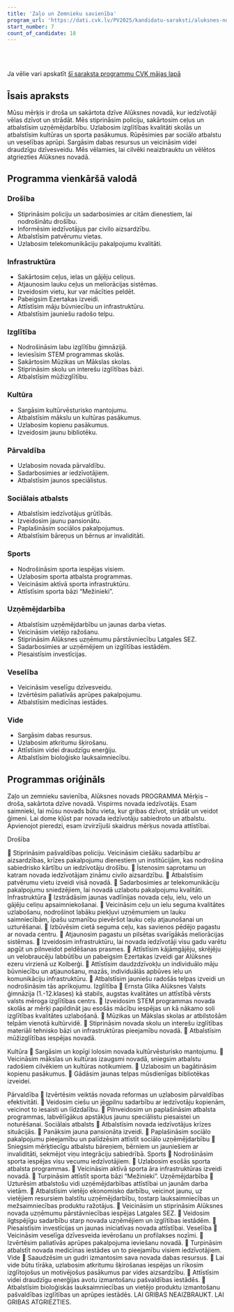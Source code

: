 ```yaml
---
title: 'Zaļo un Zemnieku savienība'
program_url: 'https://dati.cvk.lv/PV2025/kandidatu-saraksti/aluksnes-novads/zalo-un-zemnieku-savieniba'
start_number: 7
count_of_candidate: 18
---
```



<Badge text="Drošība un kārtība" variant="note" size="small" /> <Badge text="Ceļu un infrastruktūras uzlabošana" variant="note" size="small" /> <Badge text="Izglītības kvalitāte" variant="note" size="small" /> <Badge text="Kultūras un sporta atbalsts" variant="note" size="small" /> <Badge text="Uzņēmējdarbības veicināšana" variant="note" size="small" />

<br/><br/> 

<Card title='Šis ir mākslīga intelekta ģenerēts apraksts' icon='starlight'>
    Ja vēlie vari apskatīt <a href={frontmatter.program_url} target='_blank'>šī saraksta programmu CVK mājas lapā</a>
    </Card>

## Īsais apraksts

Mūsu mērķis ir droša un sakārtota dzīve Alūksnes novadā, kur iedzīvotāji vēlas dzīvot un strādāt. Mēs stiprināsim policiju, sakārtosim ceļus un atbalstīsim uzņēmējdarbību. Uzlabosim izglītības kvalitāti skolās un atbalstīsim kultūras un sporta pasākumus. Rūpēsimies par sociālo atbalstu un veselības aprūpi. Sargāsim dabas resursus un veicināsim videi draudzīgu dzīvesveidu. Mēs vēlamies, lai cilvēki neaizbrauktu un vēlētos atgriezties Alūksnes novadā.

## Programma vienkāršā valodā

### Drošība
*   Stiprināsim policiju un sadarbosimies ar citām dienestiem, lai nodrošinātu drošību.
*   Informēsim iedzīvotājus par civilo aizsardzību.
*   Atbalstīsim patvērumu vietas.
*   Uzlabosim telekomunikāciju pakalpojumu kvalitāti.

### Infrastruktūra
*   Sakārtosim ceļus, ielas un gājēju celiņus.
*   Atjaunosim lauku ceļus un meliorācijas sistēmas.
*   Izveidosim vietu, kur var mācīties peldēt.
*   Pabeigsim Ezertakas izveidi.
*   Attīstīsim māju būvniecību un infrastruktūru.
*   Atbalstīsim jauniešu radošo telpu.

### Izglītība
*   Nodrošināsim labu izglītību ģimnāzijā.
*   Ieviesīsim STEM programmas skolās.
*   Sakārtosim Mūzikas un Mākslas skolas.
*   Stiprināsim skolu un interešu izglītības bāzi.
*   Atbalstīsim mūžizglītību.

### Kultūra
*   Sargāsim kultūrvēsturisko mantojumu.
*   Atbalstīsim mākslu un kultūras pasākumus.
*   Uzlabosim kopienu pasākumus.
*   Izveidosim jaunu bibliotēku.

### Pārvaldība
*   Uzlabosim novada pārvaldību.
*   Sadarbosimies ar iedzīvotājiem.
*   Atbalstīsim jaunos speciālistus.

### Sociālais atbalsts
*   Atbalstīsim iedzīvotājus grūtībās.
*   Izveidosim jaunu pansionātu.
*   Paplašināsim sociālos pakalpojumus.
*   Atbalstīsim bāreņus un bērnus ar invaliditāti.

### Sports
*   Nodrošināsim sporta iespējas visiem.
*   Uzlabosim sporta atbalsta programmas.
*   Veicināsim aktīvā sporta infrastruktūru.
*   Attīstīsim sporta bāzi “Mežinieki”.

### Uzņēmējdarbība
*   Atbalstīsim uzņēmējdarbību un jaunas darba vietas.
*   Veicināsim vietējo ražošanu.
*   Stiprināsim Alūksnes uzņēmumu pārstāvniecību Latgales SEZ.
*   Sadarbosimies ar uzņēmējiem un izglītības iestādēm.
*   Piesaistīsim investīcijas.

### Veselība
*   Veicināsim veselīgu dzīvesveidu.
*   Izvērtēsim paliatīvās aprūpes pakalpojumu.
*   Atbalstīsim medicīnas iestādes.

### Vide
*   Sargāsim dabas resursus.
*   Uzlabosim atkritumu šķirošanu.
*   Attīstīsim videi draudzīgu enerģiju.
*   Atbalstīsim bioloģisko lauksaimniecību.

## Programmas oriģināls

Zaļo un zemnieku savienība, Alūksnes novads
PROGRAMMA
Mērķis – droša, sakārtota dzīve novadā. Vispirms novada iedzīvotājs. Esam saimnieki, lai mūsu novads būtu vieta, kur gribas dzīvot, strādāt un veidot ģimeni. Lai dome kļūst par novada iedzīvotāju sabiedroto un atbalstu. Apvienojot pieredzi, esam izvirzījuši skaidrus mērķus novada attīstībai.

Drošība

 Stiprināsim pašvaldības policiju. Veicināsim ciešāku sadarbību ar aizsardzības, krīzes pakalpojumu dienestiem un institūcijām, kas nodrošina sabiedrisko kārtību un iedzīvotāju drošību.
 Īstenosim saprotamu un katram novada iedzīvotājam zināmu civilo aizsardzību.
 Atbalstīsim patvērumu vietu izveidi visā novadā.
 Sadarbosimies ar telekomunikāciju pakalpojumu sniedzējiem, lai novadā uzlabotu pakalpojumu kvalitāti.
Infrastruktūra
 Izstrādāsim jaunas vadlīnijas novada ceļu, ielu, velo un gājēju celiņu apsaimniekošanai.
 Veicināsim ceļu un ielu seguma kvalitātes uzlabošanu, nodrošinot labāku piekļuvi uzņēmumiem un lauku saimniecībām, īpašu uzmanību pievēršot lauku ceļu atjaunošanai un uzturēšanai.
 Izbūvēsim cietā seguma ceļu, kas savienos pēdējo pagastu ar novada centru.
 Atjaunosim pagastu un pilsētas svarīgākās meliorācijas sistēmas.
 Izveidosim infrastruktūru, lai novada iedzīvotāji visu gadu varētu apgūt un pilnveidot peldēšanas prasmes.
 Attīstīsim kājāmgājēju, skrējēju un velobraucēju labbūtību un pabeigsim Ezertakas izveidi gar Alūksnes ezeru virzienā uz Kolberģi.
 Attīstīsim daudzdzīvokļu un individuālo māju būvniecību un atjaunošanu, mazās, individuālās apbūves ielu un komunikāciju infrastruktūru.
 Atbalstīsim jauniešu radošās telpas izveidi un nodrošināsim tās aprīkojumu.
Izglītība
 Ernsta Glika Alūksnes Valsts ģimnāzija (1.-12.klases) kā stabils, augstas kvalitātes un attīstībā vērsts valsts mēroga izglītības centrs.
 Izveidosim STEM programmas novada skolās ar mērķi papildināt jau esošās mācību iespējas un kā nākamo soli izglītības kvalitātes uzlabošanā.
 Mūzikas un Mākslas skolas ar atbilstošām telpām vienotā kultūrvidē.
 Stiprināsim novada skolu un interešu izglītības materiāli tehnisko bāzi un infrastruktūras pieejamību novadā.
 Atbalstīsim mūžizglītības iespējas novadā.

Kultūra
 Sargāsim un kopīgi lolosim novada kultūrvēsturisko mantojumu.
 Veicināsim mākslas un kultūras izaugsmi novadā, sniegsim atbalstu radošiem cilvēkiem un kultūras notikumiem.
 Uzlabosim un bagātināsim kopienu pasākumus.
 Gādāsim jaunas telpas mūsdienīgas bibliotēkas izveidei.

Pārvaldība
 Izvērtēsim veiktās novada reformas un uzlabosim pārvaldības efektivitāti.
 Veidosim ciešu un jēgpilnu sadarbību ar iedzīvotāju kopienām, veicinot to iesaisti un līdzdalību.
 Pilnveidosim un paplašināsim atbalsta programmas, labvēlīgākus apstākļus jaunu speciālistu piesaistei un noturēšanai.
Sociālais atbalsts
 Atbalstīsim novada iedzīvotājus krīzes situācijās.
 Panāksim jauna pansionāta izveidi.
 Paplašināsim sociālo pakalpojumu pieejamību un palīdzēsim attīstīt sociālo uzņēmējdarbību
 Sniegsim mērķtiecīgu atbalstu bāreņiem, bērniem un jauniešiem ar invaliditāti, sekmējot viņu integrāciju sabiedrībā.
Sports
 Nodrošināsim sporta iespējas visu vecumu iedzīvotājiem.
 Uzlabosim esošās sporta atbalsta programmas.
 Veicināsim aktīvā sporta āra infrastruktūras izveidi novadā.
 Turpināsim attīstīt sporta bāzi “Mežinieki”.
Uzņēmējdarbība
 Uzturēsim atbalstošu vidi uzņēmējdarbības attīstībai un jaunām darba vietām.
 Atbalstīsim vietējo ekonomisko darbību, veicinot jaunu, uz vietējiem resursiem balstītu uzņēmējdarbību, tostarp lauksaimniecības un mežsaimniecības produktu ražotājus.
 Veicināsim un stiprināsim Alūksnes novada uzņēmumu pārstāvniecības iespējas Latgales SEZ.
 Veidosim ilgtspējīgu sadarbību starp novada uzņēmējiem un izglītības iestādēm.
 Piesaistīsim investīcijas un jaunas iniciatīvas novada attīstībai.
Veselība
 Veicināsim veselīga dzīvesveida ievērošanu un profilakses nozīmi.
 Izvērtēsim paliatīvās aprūpes pakalpojuma ieviešanu novadā.
 Turpināsim atbalstīt novada medicīnas iestādes un to pieejamību visiem iedzīvotājiem.
Vide
 Saaudzēsim un gudri izmantosim sava novada dabas resursus.
 Lai vide būtu tīrāka, uzlabosim atkritumu šķirošanas iespējas un rīkosim izglītojošus un motivējošus pasākumus par vides aizsardzību.
 Attīstīsim videi draudzīgu enerģijas avotu izmantošanu pašvaldības iestādēs.
 Atbalstīsim bioloģiskās lauksaimniecības un vietējo produktu izmantošanu pašvaldības izglītības un aprūpes iestādēs.
LAI GRIBAS NEAIZBRAUKT. LAI GRIBAS ATGRIEZTIES.
